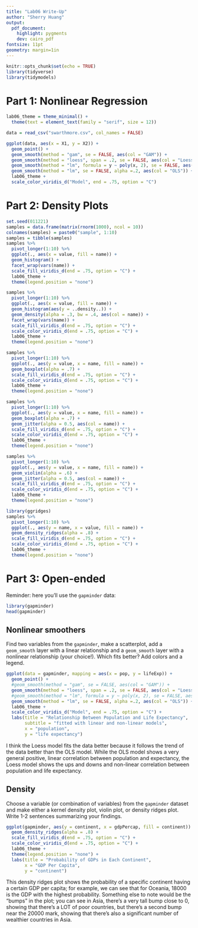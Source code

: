 ```yaml
---
title: "Lab06 Write-Up"
author: "Sherry Huang"
output: 
  pdf_document: 
    highlight: pygments
    dev: cairo_pdf
fontsize: 11pt
geometry: margin=1in
---
```


```r
knitr::opts_chunk$set(echo = TRUE)
library(tidyverse)
library(tidymodels)
```

# Part 1: Nonlinear Regression

```r
lab06_theme = theme_minimal() + 
  theme(text = element_text(family = "serif", size = 12))
```

```r
data = read_csv("swarthmore.csv", col_names = FALSE)
```


```r
ggplot(data, aes(x = X1, y = X2)) + 
  geom_point() +
  geom_smooth(method = "gam", se = FALSE, aes(col = "GAM")) +
  geom_smooth(method = "loess", span = .2, se = FALSE, aes(col = "Loess")) +
  geom_smooth(method = "lm", formula = y ~ poly(x, 2), se = FALSE, aes(col = "Quadratic")) +
  geom_smooth(method = "lm", se = FALSE, alpha =.2, aes(col = "OLS")) +
  lab06_theme + 
  scale_color_viridis_d("Model", end = .75, option = "C")
```

# Part 2: Density Plots

```r
set.seed(011221)
samples = data.frame(matrix(rnorm(1000), ncol = 10))
colnames(samples) = paste0("sample", 1:10)
samples = tibble(samples)
samples %>%
  pivot_longer(1:10) %>%
  ggplot(., aes(x = value, fill = name)) + 
  geom_histogram() + 
  facet_wrap(vars(name)) + 
  scale_fill_viridis_d(end = .75, option = "C") + 
  lab06_theme + 
  theme(legend.position = "none")
```

```r
samples %>%
  pivot_longer(1:10) %>%
  ggplot(., aes(x = value, fill = name)) + 
  geom_histogram(aes(y = ..density..)) + 
  geom_density(alpha = .3, bw = .4, aes(col = name)) +
  facet_wrap(vars(name)) + 
  scale_fill_viridis_d(end = .75, option = "C") + 
  scale_color_viridis_d(end = .75, option = "C") + 
  lab06_theme + 
  theme(legend.position = "none")
```

```r
samples %>%
  pivot_longer(1:10) %>%
  ggplot(., aes(y = value, x = name, fill = name)) + 
  geom_boxplot(alpha = .7) + 
  scale_fill_viridis_d(end = .75, option = "C") + 
  scale_color_viridis_d(end = .75, option = "C") + 
  lab06_theme + 
  theme(legend.position = "none")
```

```r
samples %>%
  pivot_longer(1:10) %>%
  ggplot(., aes(y = value, x = name, fill = name)) + 
  geom_boxplot(alpha = .7) + 
  geom_jitter(alpha = 0.5, aes(col = name)) +
  scale_fill_viridis_d(end = .75, option = "C") + 
  scale_color_viridis_d(end = .75, option = "C") + 
  lab06_theme + 
  theme(legend.position = "none")
```

```r
samples %>%
  pivot_longer(1:10) %>%
  ggplot(., aes(y = value, x = name, fill = name)) + 
  geom_violin(alpha = .6) + 
  geom_jitter(alpha = 0.5, aes(col = name)) +
  scale_fill_viridis_d(end = .75, option = "C") + 
  scale_color_viridis_d(end = .75, option = "C") + 
  lab06_theme + 
  theme(legend.position = "none")
```

```r
library(ggridges)
samples %>%
  pivot_longer(1:10) %>%
  ggplot(., aes(y = name, x = value, fill = name)) + 
  geom_density_ridges(alpha = .8) +
  scale_fill_viridis_d(end = .75, option = "C") + 
  scale_color_viridis_d(end = .75, option = "C") + 
  lab06_theme + 
  theme(legend.position = "none")
```

# Part 3: Open-ended

Reminder: here you'll use the `gapminder` data: 

```r
library(gapminder)
head(gapminder)
```

## Nonlinear smoothers

Find two variables from the `gapminder`, make a scatterplot, add a `geom_smooth` layer with a linear relationship and a `geom_smooth` layer with a nonlinear relationship (your choice!). Which fits better? Add colors and a legend. 

```r
ggplot(data = gapminder, mapping = aes(x = pop, y = lifeExp)) + 
  geom_point() +
  #geom_smooth(method = "gam", se = FALSE, aes(col = "GAM")) +
  geom_smooth(method = "loess", span = .2, se = FALSE, aes(col = "Loess")) +
  #geom_smooth(method = "lm", formula = y ~ poly(x, 2), se = FALSE, aes(col = "Quadratic")) +
  geom_smooth(method = "lm", se = FALSE, alpha =.2, aes(col = "OLS")) +
  lab06_theme + 
  scale_color_viridis_d("Model", end = .75, option = "C") +
  labs(title = "Relationship Between Population and Life Expectancy",
       subtitle = "fitted with linear and non-linear models",
       x = "population",
       y = "life expectancy")
```
 
I think the Loess model fits the data better because it follows the trend of the data better than the OLS model. While the OLS model shows a very general positive, linear correlation between population and expectancy, the Loess model shows the ups and downs and non-linear correlation between population and life expectancy.
 
## Density 

Choose a variable (or combination of variables) from the `gapminder` dataset and make either a kernel density plot, violin plot, or density ridges plot. Write 1-2 sentences summarizing your findings. 

```r
ggplot(gapminder, aes(y = continent, x = gdpPercap, fill = continent)) + 
  geom_density_ridges(alpha = .8) +
  scale_fill_viridis_d(end = .75, option = "C") + 
  scale_color_viridis_d(end = .75, option = "C") + 
  lab06_theme +
  theme(legend.position = "none") +
  labs(title = "Probability of GDPs in Each Continent",
       x = "GDP Per Capita",
       y = "continent")
```

This density ridges plot shows the probability of a specific continent having a certain GDP per capita; for example, we can see that for Oceania, $18000$ is the GDP with the highest probability. Something else to note would be the "bumps" in the plot; you can see in Asia, there's a very tall bump close to $0$, showing that there's a LOT of poor countries, but there's a second bump near the $20000$ mark, showing that there's also a significant number of wealthier countries in Asia.
